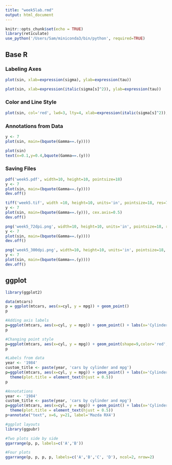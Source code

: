 ```yaml
---
title: "week5lab.rmd"
output: html_document
---
```


```r
knitr::opts_chunk$set(echo = TRUE)
library(reticulate)
use_python('/Users/Sam/miniconda3/bin/python', required=TRUE)
```

## Base R

### Labeling Axes

```r
plot(sin, xlab=expression(sigma), ylab=expression(tau))
```

```r
plot(sin, xlab=expression(italic(sigma[s]^2)), ylab=expression(tau))
```

### Color and Line Style

```r
plot(sin, col='red', lwd=3, lty=4, xlab=expression(italic(sigma[s]^2)), ylab=expression(tau))
```

### Annotations from Data

```r
y <- 7
plot(sin, main=(bquote(Gamma==.(y))))

plot(sin)
text(x=0.1,y=0.4,bquote(Gamma==.(y)))
```

### Saving Files

```r
pdf('week5.pdf', width=10, height=10, pointsize=18)
y <- 7
plot(sin, main=(bquote(Gamma==.(y))))
dev.off()

tiff('week5.tif', width =10, height=10, units='in', pointsize=18, res=72)
y <- 7
plot(sin, main=(bquote(Gamma==.(y))), cex.axis=0.5)
dev.off()

png('week5_72dpi.png', width=10, height=10, units='in', pointsize=18, res=72)
y <- 7
plot(sin, main=(bquote(Gamma==.(y))))
dev.off()

png('week5_300dpi.png', width=10, height=10, units='in', pointsize=18, res=300)
y <- 7
plot(sin, main=(bquote(Gamma==.(y))))
dev.off()
```

## ggplot

```r
library(ggplot2)

data(mtcars)
p = ggplot(mtcars, aes(x=cyl, y = mpg)) + geom_point()
p

#Adding axis labels
p=ggplot(mtcars, aes(x=cyl, y = mpg)) + geom_point() + labs(x='Cylinders', y='Average mpg')
p

#Changing point style
p=ggplot(mtcars, aes(x=cyl, y = mpg)) + geom_point(shape=9,color='red',size=3) + labs(x='Cylinders', y='Average mpg')
p

#Labels from data
year <- '1984'
custom_title <- paste(year, 'cars by cylinder and mpg')
p=ggplot(mtcars, aes(x=cyl, y = mpg)) + geom_point() + labs(x='Cylinders', y='Average mpg', title=custom_title) +
  theme(plot.title = element_text(hjust = 0.5))
p

#Annotations
year <- '1984'
custom_title <- paste(year, 'cars by cylinder and mpg')
p=ggplot(mtcars, aes(x=cyl, y = mpg)) + geom_point() + labs(x='Cylinders', y='Average mpg', title=custom_title) +
  theme(plot.title = element_text(hjust = 0.5))
p+annotate("text", x=6, y=21, label='Mazda RX4')

#ggplot layouts
library(ggpubr)

#Two plots side by side
ggarrange(p, p, labels=c('A','B'))

#Four plots
ggarrange(p, p, p, p, labels=c('A','B','C', 'D'), ncol=2, nrow=2)

```
